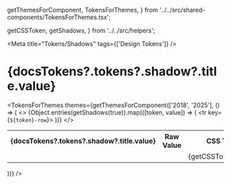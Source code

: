   getThemesForComponent,
  TokensForThemes,
} from '../../src/shared-components/TokensForThemes.tsx';

  getCSSToken,
  getShadows,
} from '../../src/helpers';

<Meta title="Tokens/Shadows" tags={['Design Tokens']} />

# {docsTokens?.tokens?.shadow?.title.value}

<MultiLineDescription value={docsTokens?.tokens?.shadow?.description?.value} />

<TokensForThemes
  themes={getThemesForComponent(['2018', '2025'], () => (
    <table>
      <tbody>
        <>
          <tr>
            <th>{docsTokens?.tokens?.shadow?.title.value}</th>
            <th>Raw Value</th>
            <th>CSS Token</th>
          </tr>
          {Object.entries(getShadows(true)).map(([token, value]) => (
            <tr key={`${token}-row`}>
              <td>
                <Shadow className={token.toLowerCase()} value={value} />
              </td>
              <td>
                <CopyRawCssPropValue value={token.toLowerCase()} cssProperty="box-shadow" />
              </td>
              <td>
                <CopyToClipBoard value={getCSSToken(token)}>
                  {getCSSToken(token)}
                </CopyToClipBoard>
              </td>
            </tr>
          ))}
        </>
      </tbody>
    </table>
  ))}
/>
